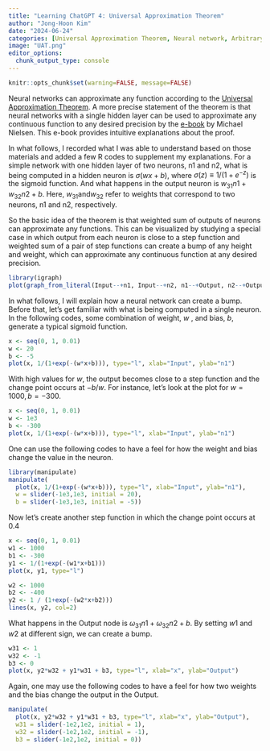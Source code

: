 ```yaml
---
title: "Learning ChatGPT 4: Universal Approximation Theorem"
author: "Jong-Hoon Kim"
date: "2024-06-24"
categories: [Universal Approximation Theorem, Neural network, Arbitrary-Width, Arbitrary-Depth] 
image: "UAT.png"
editor_options: 
  chunk_output_type: console
---
```


```r
knitr::opts_chunk$set(warning=FALSE, message=FALSE) 
```

Neural networks can approximate any function according to the [Universal
Approximation Theorem](https://en.wikipedia.org/wiki/Universal_approximation_theorem). A more precise statement of the theorem is that neural networks with a single hidden layer can be used to approximate any continuous function to any desired precision by the [e-book](http://neuralnetworksanddeeplearning.com/chap4.html) by Michael Nielsen. This e-book provides intuitive explanations about the proof. 

In what follows, I recorded what I was able to understand based on those materials and added a few R codes to supplement my explanations. For a simple network with one hidden layer of two neurons, n1 and n2, what is being computed in a hidden neuron is
$\sigma(w x + b)$, where $\sigma (z) \equiv 1/(1+e^{-z})$ is the sigmoid function. And what happens in the output neuron is $w_{31} n1 + w_{32} n2 + b$. Here, $w_{31} \text{and} w_{32}$ refer to weights that correspond to two neurons, n1 and n2, respectively.

So the basic idea of the theorem is that weighted sum of outputs of neurons can approximate any functions. This can be visualized by studying a special case in which output from each neuron is close to a step function and weighted sum of a pair of step functions can create a bump of any height and weight, which can approximate any continuous function at any desired precision. 


```r
library(igraph)
plot(graph_from_literal(Input--+n1, Input--+n2, n1--+Output, n2--+Output))
```

In what follows, I will explain how a neural network can create a bump. Before that, let's get familiar with what is being computed in a single neuron. In the following codes, some combination of weight, $w$ , and bias, $b$, generate a typical sigmoid function.  

```r
x <- seq(0, 1, 0.01)
w <- 20
b <- -5
plot(x, 1/(1+exp(-(w*x+b))), type="l", xlab="Input", ylab="n1")
```

With high values for $w$, the output becomes close to a step function and
the change point occurs at $-b/w$. For instance, let's look at the plot for $w=1000, b=-300$.

```r
x <- seq(0, 1, 0.01)
w <- 1e3
b <- -300
plot(x, 1/(1+exp(-(w*x+b))), type="l", xlab="Input", ylab="n1")
```

One can use the following codes to have a feel for how the weight and bias
change the value in the neuron.
```.r
library(manipulate)
manipulate(
  plot(x, 1/(1+exp(-(w*x+b))), type="l", xlab="Input", ylab="n1"),
  w = slider(-1e3,1e3, initial = 20), 
  b = slider(-1e3,1e3, initial = -5))
```

Now let's create another step function in which the change point occurs at 0.4
```r
x <- seq(0, 1, 0.01)
w1 <- 1000
b1 <- -300
y1 <- 1/(1+exp(-(w1*x+b1)))
plot(x, y1, type="l")

w2 <- 1000
b2 <- -400
y2 <- 1 / (1+exp(-(w2*x+b2)))
lines(x, y2, col=2)
```

What happens in the Output node is $\omega_{31} n1 + \omega_{32} n2 + b$.
By setting $w1$ and $w2$ at different sign, we can create a bump.

```r
w31 <- 1        
w32 <- -1       
b3 <- 0
plot(x, y2*w32 + y1*w31 + b3, type="l", xlab="x", ylab="Output")
```
  
Again, one may use the following codes to have a feel for how two weights and 
the bias change the output in the Output.
```.r
manipulate(
  plot(x, y2*w32 + y1*w31 + b3, type="l", xlab="x", ylab="Output"),
  w31 = slider(-1e2,1e2, initial = 1), 
  w32 = slider(-1e2,1e2, initial = -1),
  b3 = slider(-1e2,1e2, initial = 0))

```
